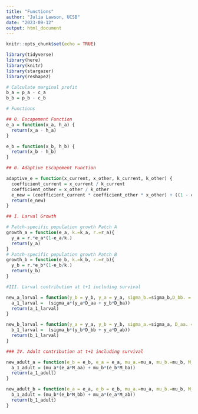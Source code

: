 ```yaml
---
title: "Functions"
author: "Julia Lawson, UCSB"
date: "2023-09-12"
output: html_document
---
```


```r
knitr::opts_chunk$set(echo = TRUE)

library(tidyverse)
library(here)
library(knitr)
library(stargazer)
library(reshape2)
```

```r

# Calculate marginal profit
b_a = p_a - c_a
b_b = p_b - c_b

# Functions

## 0. Escapement Function
e_a = function(x_a, h_a) {
  return(x_a - h_a)
}

e_b = function(x_b, h_b) {
  return(x_b - h_b)
}

## 0. Adaptive Escapement Function

adaptive_e = function(x_current, x_other, k_current, k_other) {
  coefficient_current = x_current / k_current 
  coefficient_other = x_other / k_other 
  e_new = (coefficient_current * coefficient_other * x_other) + ((1 - coefficient_current) * k_current) # Escapement from focal patch influenced by how full both patches are (as indicated by coefficients), and the second part of the equation constrains the escapement to the focal patch carrying capacity (so a higher focal coefficient means less escapement because the patch is relatively full)
  return(e_new)
}

## I. Larval Growth

# Patch-specific population growth Patch A
growth_a = function(e_a, k.=k_a, r.=r_a){
  y_a = r.*e_a*(1-e_a/k.)
  return(y_a)
}
# Patch-specific population growth Patch B
growth_b = function(e_b, k.=k_b, r.=r_b){
  y_b = r.*e_b*(1-e_b/k.)
  return(y_b)
}

#III. Larval contribution at t+1 including survival

new_a_larval = function(y_b = y_b, y_a = y_a, sigma_b.=sigma_b,D_bb. = D_bb, D_ab. = D_ab){
  a_1_larval =  (sigma_a*(y_a*D_aa + y_b*D_ba))
  return(a_1_larval)
}

new_b_larval = function(y_a = y_a, y_b = y_b, sigma_a.=sigma_a, D_aa. = D_aa, D_ba. = D_ba){
  b_1_larval =  (sigma_b*(y_b*D_bb + y_a*D_ab))
  return(b_1_larval)
}

### IV. Adult contribution at t+1 including survival

new_adult_a = function(e_b = e_b, e_a = e_a, mu_a.=mu_a, mu_b.=mu_b, M_bb. = M_bb, M_ab. = M_ab){
  a_1_adult = (mu_a*(e_a*M_aa) + mu_b*(e_b*M_ba))
  return(a_1_adult)
}

new_adult_b = function(e_a = e_a, e_b = e_b, mu_a.=mu_a, mu_b.=mu_b, M_aa. = M_aa, M_ba. = M_ba){
  b_1_adult = (mu_b*(e_b*M_bb) + mu_a*(e_a*M_ab))
  return(b_1_adult)
}

```